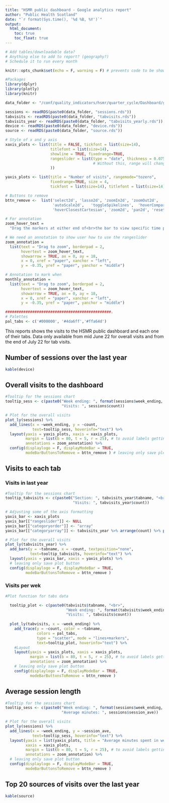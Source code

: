 ```yaml
---
title: "HSMR public dashboard - Google analytics report"
author: "Public Health Scotland"
date: "`r format(Sys.time(), '%d %B, %Y')`"
output: 
  html_document:
    toc: true
    toc_float: true
---
```

  
  ```r
# Add tables/downloadable data?
# Anything else to add to report? (geography?)
# Schedule it to run every month

```


```r
knitr::opts_chunk$set(echo = F, warning = F) # prevents code to be shown in report

#Packages
library(dplyr)
library(plotly)
library(knitr)
```

```r
data_folder <- "/conf/quality_indicators/hsmr/quarter_cycle/Dashboard/google_analytics/"

sessions <- readRDS(paste0(data_folder, "sessions.rds"))
tabvisits <- readRDS(paste0(data_folder, "tabvisits.rds"))
tabvisits_year <- readRDS(paste0(data_folder, "tabvisits_yearly.rds"))
device <- readRDS(paste0(data_folder, "device.rds"))
source <- readRDS(paste0(data_folder, "source.rds"))

```

```r

# Style of x and y axis
xaxis_plots <- list(title = FALSE, tickfont = list(size=14), 
                    titlefont = list(size=14),
                    showline = TRUE, fixedrange=TRUE,
                    rangeslider = list(type = "date", thickness = 0.075
                                       # Without this, range will change when adding/removing markers
                    ))

yaxis_plots <- list(title = "Number of visits", rangemode="tozero", 
                    fixedrange=TRUE, size = 4,
                    tickfont = list(size=14), titlefont = list(size=14))

# Buttons to remove
bttn_remove <-  list('select2d', 'lasso2d', 'zoomIn2d', 'zoomOut2d',
                     'autoScale2d',   'toggleSpikelines',  'hoverCompareCartesian',
                     'hoverClosestCartesian', 'zoom2d', 'pan2d', 'resetScale2d') 

# For annotation
zoom_hover_text =
  "Drag the markers at either end of<br>the bar to view specific time periods"

# We need an annotation to show user how to use the rangeslider
zoom_annotation =
  list(text = "Drag to zoom", borderpad = 2,
       hovertext = zoom_hover_text,
       showarrow = TRUE, ax = 0, ay = 18,
       x = 0, xref = "paper", xanchor = "left",
       y = -0.35, yref = "paper", yanchor = "middle")

# Annotation to mark when 
monthly_annotation =
  list(text = "Drag to zoom", borderpad = 2,
       hovertext = zoom_hover_text,
       showarrow = TRUE, ax = 0, ay = 18,
       x = 0, xref = "paper", xanchor = "left",
       y = -0.35, yref = "paper", yanchor = "middle")

###############################################.
# Palettes 
pal_tabs <- c('#000000', '#4da6ff','#ffa64d')

```

This reports shows the visits to the HSMR public dashboard and each one
of their tabs. Data only available from mid June 22 for overall visits and from the end of July 22 for tab visits.

## Number of sessions over the last year

```r
kable(device)
```

## Overall visits to the dashboard

```r
#Tooltip for the sessions chart
tooltip_sess <- c(paste0("Week ending: ", format(sessions$week_ending, "%d %B %Y"), "<br>",
                         "Visits: ", sessions$count))

# Plot for the overall visits
plot_ly(sessions) %>% 
  add_lines(x = ~week_ending, y = ~count,
            text=tooltip_sess, hoverinfo="text") %>% 
  layout(yaxis = yaxis_plots, xaxis = xaxis_plots,
         margin = list(b = 80, t = 5, r = 25), # to avoid labels getting cut off
         annotations = zoom_annotation) %>%    
  config(displaylogo = F, displayModeBar = TRUE, 
         modeBarButtonsToRemove = bttn_remove ) # leaving only save plot button

```

## Visits to each tab

### Visits in last year
```r
#Tooltip for the sessions chart
tooltip_tabvisits <- c(paste0("Section: ", tabvisits_year$tabname, "<br>",
                              "Visits: ", tabvisits_year$count))

# Adjusting some of the axis formatting
yaxis_bar <- xaxis_plots
yaxis_bar[["rangeslider"]] <- NULL
yaxis_bar[["categoryorder"]] <- "array"
yaxis_bar[["categoryarray"]] <- tabvisits_year %>% arrange(count) %>% pull(tabname)

# Plot for the overall visits
plot_ly(tabvisits_year) %>% 
  add_bars(y = ~tabname, x = ~count, textposition="none",
           text=tooltip_tabvisits, hoverinfo="text") %>% 
  layout(yaxis = yaxis_bar, xaxis = yaxis_plots) %>% 
  # leaving only save plot button
  config(displaylogo = F, displayModeBar = TRUE, 
         modeBarButtonsToRemove = bttn_remove )

```

### Visits per wek

```r
#Plot function for tabs data

  tooltip_plot <- c(paste0(tabvisits$tabname, "<br>",
                           "Week ending: ", format(tabvisits$week_ending, "%d %B %Y"), "<br>",
                           "Visits: ", tabvisits$count))
  
  plot_ly(tabvisits, x = ~week_ending) %>% 
    add_trace(y = ~count, color = ~tabname,
              colors = pal_tabs,
              type = "scatter", mode = "lines+markers",
              text=tooltip_plot, hoverinfo="text") %>% 
    #Layout
    layout(yaxis = yaxis_plots, xaxis = xaxis_plots,
           margin = list(b = 80, t = 5, r = 25), # to avoid labels getting cut off
           annotations = zoom_annotation) %>% 
    # leaving only save plot button
    config(displaylogo = F, displayModeBar = TRUE, 
           modeBarButtonsToRemove = bttn_remove )

```

## Average session length

```r


#Tooltip for the sessions chart
tooltip_sess <- c(paste0("Week ending: ", format(sessions$week_ending, "%d %B %Y"), "<br>",
                         "Average minutes: ", sessions$session_ave))

# Plot for the overall visits
plot_ly(sessions) %>% 
  add_lines(x = ~week_ending, y = ~session_ave,
            text=tooltip_sess, hoverinfo="text") %>% 
  layout(yaxis = list(yaxis_plots, title = "Average minutes spent in website"), 
         xaxis = xaxis_plots,
         margin = list(b = 80, t = 5, r = 25), # to avoid labels getting cut off
         annotations = zoom_annotation) %>% 
  # leaving only save plot button
  config(displaylogo = F, displayModeBar = TRUE, 
         modeBarButtonsToRemove = bttn_remove )

```

## Top 20 sources of visits over the last year

```r
kable(source)
```

